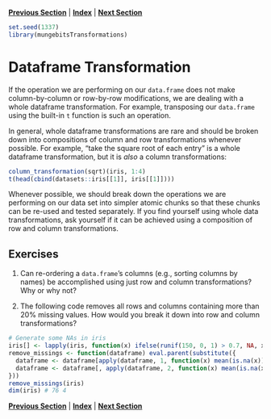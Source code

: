 **[Previous Section](multi_column_transformations.md)** | **[Index](../../README.md)** | **[Next Section](transformations_exercises.md)**
  
```r
set.seed(1337)
library(mungebitsTransformations)
```

Dataframe Transformation
========
  
If the operation we are performing on our `data.frame` does not make column-by-column or row-by-row 
modifications, we are dealing with a whole dataframe transformation. For example, transposing our
`data.frame` using the built-in `t` function is such an operation.

In general, whole dataframe transformations are rare and should be broken down into compositions
of column and row transformations whenever possible. For example, "take the square root of each
entry" is a whole dataframe transformation, but it is *also* a column transformations:

```r
column_transformation(sqrt)(iris, 1:4)
t(head(cbind(datasets::iris[[1]], iris[[1]])))
```

Whenever possible, we should break down the operations we are performing on our data set
into simpler atomic chunks so that these chunks can be re-used and tested separately. If you
find yourself using whole data transformations, ask yourself if it can be achieved using a
composition of row and column transformations.

Exercises
--------

   1. Can re-ordering a `data.frame`'s columns (e.g., sorting columns by names) be accomplished
      using just row and column transformations? Why or why not?
      
   2. The following code removes all rows and columns containing more than 20% missing values.
      How would you break it down into row and column transformations?
      
```r
# Generate some NAs in iris
iris[] <- lapply(iris, function(x) ifelse(runif(150, 0, 1) > 0.7, NA, x))
remove_missings <- function(dataframe) eval.parent(substitute({
  dataframe <- dataframe[apply(dataframe, 1, function(x) mean(is.na(x)) <= 0.2), ]
  dataframe <- dataframe[, apply(dataframe, 2, function(x) mean(is.na(x)) <= 0.2)]
}))
remove_missings(iris)
dim(iris) # 76 4
```

**[Previous Section](multi_column_transformations.md)** | **[Index](../../README.md)** | **[Next Section](transformations_exercises.md)**